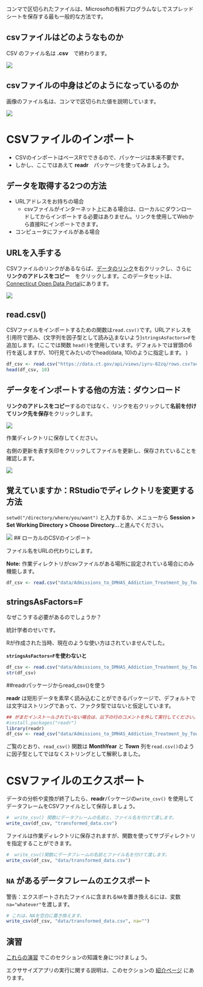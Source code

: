 コンマで区切られたファイルは、Microsoftの有料プログラムなしでスプレッドシートを保存する最も一般的な方法です。

## csvファイルはどのようなものか

CSV のファイル名は **.csv**　で終わります。

![](/importing_exporting/csv/images/csv1.png?classes=shadow)


## csvファイルの中身はどのようになっているのか

画像のファイル名は、コンマで区切られた値を説明しています。

![](/importing_exporting/csv/images/csv2.png?classes=shadow)

# CSVファイルのインポート

- CSVのインポートはベースRでできるので、パッケージは本来不要です。
- しかし、ここではあえて **readr**　パッケージを使ってみましょう。

## データを取得する2つの方法

* URLアドレスをお持ちの場合
    * csvファイルがインターネット上にある場合は、ローカルにダウンロードしてからインポートする必要はありません。リンクを使用してWebから直接Rにインポートできます。
* コンピュータにファイルがある場合

## URLを入手する



CSVファイルのリンクがあるならば、[データのリンク](https://data.ct.gov/Health-and-Human-Services/Admissions-to-DMHAS-Addiction-Treatment-by-Town-Ye/iyru-82zq/data)を右クリックし、さらに **リンクのアドレスをコピー**　をクリックします。このデータセットは、[Connecticut Open Data Portal](https://data.ct.gov/Health-and-Human-Services/Admissions-to-DMHAS-Addiction-Treatment-by-Town-Ye/iyru-82zq/)にあります。

![](/importing_exporting/csv/images/rightclick.png?classes=shadow)

## read.csv()

CSVファイルをインポートするための関数は`read.csv()`です。URLアドレスを引用符で囲み、(文字列を因子型として読み込まないよう)`stringsAsFactors=F`を追加します。(ここでは関数 `head()`を使用しています。デフォルトでは冒頭の6行を返しますが、10行見てみたいのでhead(data, 10)のように指定します。 )

```r
df_csv <- read.csv("https://data.ct.gov/api/views/iyru-82zq/rows.csv?accessType=DOWNLOAD", stringsAsFactors=F)
head(df_csv, 10)
```


## データをインポートする他の方法：ダウンロード

**リンクのアドレスをコピー**するのではなく、リンクを右クリックして**名前を付けてリンク先を保存**をクリックします。

![](/importing_exporting/csv/images/downloading.png?classes=shadow)

作業ディレクトリに保存してください。

右側の更新を表す矢印をクリックしてファイルを更新し、保存されていることを確認します。

![](/importing_exporting/csv/images/directory.png?classes=shadow)

## 覚えていますか：RStudioでディレクトリを変更する方法

 `setwd("/directory/where/you/want")` と入力するか、メニューから **Session > Set Working Directory > Choose Directory...**と進んでください。

![](/importing_exporting/csv/images/setwd.png?classes=shadow)
## ローカルのCSVのインポート

ファイル名をURLの代わりにします。

**Note:** 作業ディレクトリがcsvファイルがある場所に設定されている場合にのみ機能します。

```r
df_csv <- read.csv("data/Admissions_to_DMHAS_Addiction_Treatment_by_Town__Year__and_Month.csv", stringsAsFactors=F)
```


## stringsAsFactors=F

なぜこうする必要があるのでしょうか？

統計学者のせいです。

Rが作成された当時、現在のような使い方はされていませんでした。

**`stringsAsFactors=F`を使わないと**

```r
df_csv <- read.csv("data/Admissions_to_DMHAS_Addiction_Treatment_by_Town__Year__and_Month.csv")
str(df_csv)
```



##readrパッケージからread_csv()を使う

**readr** は矩形データを素早く読み込むことができるパッケージで、デフォルトでは文字はストリングであって、ファクタ型ではないと仮定しています。

```r
## がまだインストールされていない場合は、以下の行のコメントを外して実行してください。
#install.packages("readr")
library(readr)
df_csv <- read_csv("data/Admissions_to_DMHAS_Addiction_Treatment_by_Town__Year__and_Month.csv")
```

ご覧のとおり、`read_csv()` 関数は **MonthYear** と **Town** 列を`read.csv()`のように因子型としてではなくストリングとして解釈しました。

# CSVファイルのエクスポート

データの分析や変換が終了したら、**readr**パッケージの`write_csv()` を使用してデータフレームをCSVファイルとして保存しましょう。

```r
#  write_csv() 関数にデータフレームの名前と、ファイル名を付けて渡します。
write_csv(df_csv, "transformed_data.csv")
```

ファイルは作業ディレクトリに保存されますが、関数を使ってサブディレクトリを指定することができます。

```r
#  write_csv()関数にデータフレームの名前とファイル名を付けて渡します。
write_csv(df_csv, "data/transformed_data.csv")
```

## `NA` があるデータフレームのエクスポート

警告：エクスポートされたファイルに含まれる`NA`を置き換えるには、変数 `na="whatever"`を渡します。

```r
# これは、NAを空白に置き換えます。
write_csv(df_csv, "data/transformed_data.csv", na="")
```


## 演習

 [これらの演習](http://code.r-journalism.com/chapter-2/#section-csvs) でこのセクションの知識を身につけましょう。

エクササイズアプリの実行に関する説明は、このセクションの [紹介ページ](http://learn.r-journalism.com/en/importing_exporting/) にあります。
